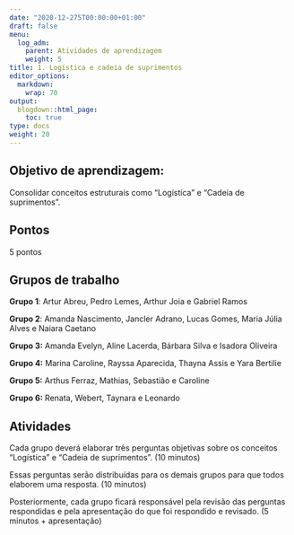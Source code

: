 ---
date: "2020-12-275T00:00:00+01:00"
draft: false
menu:
  log_adm:
    parent: Atividades de aprendizagem
    weight: 5
title: 1. Logística e cadeia de suprimentos
editor_options: 
  markdown: 
    wrap: 70
output: 
  blogdown::html_page:
    toc: true
type: docs
weight: 20
---

## Objetivo de aprendizagem: 

Consolidar conceitos estruturais como "Logística" e "Cadeia de suprimentos". 

## Pontos

5 pontos

## Grupos de trabalho
**Grupo 1**: Artur Abreu, Pedro Lemes, Arthur Joia e Gabriel Ramos

**Grupo 2**: Amanda Nascimento, Jancler Adrano, Lucas Gomes, Maria Júlia Alves e Naiara Caetano

**Grupo 3:** Amanda Evelyn, Aline Lacerda, Bárbara Silva e Isadora Oliveira

**Grupo 4:** Marina Caroline, Rayssa Aparecida, Thayna Assis e Yara Bertilie

**Grupo 5:** Arthus Ferraz, Mathias, Sebastião e Caroline

**Grupo 6:** Renata, Webert, Taynara e Leonardo


## Atividades

Cada grupo deverá elaborar três perguntas objetivas sobre os conceitos "Logística" e "Cadeia de suprimentos". (10 minutos)

Essas perguntas serão distribuídas para os demais grupos para que todos elaborem uma resposta. (10 minutos)

Posteriormente, cada grupo ficará responsável pela revisão das perguntas respondidas e pela apresentação do que foi respondido e revisado. (5 minutos + apresentação)
